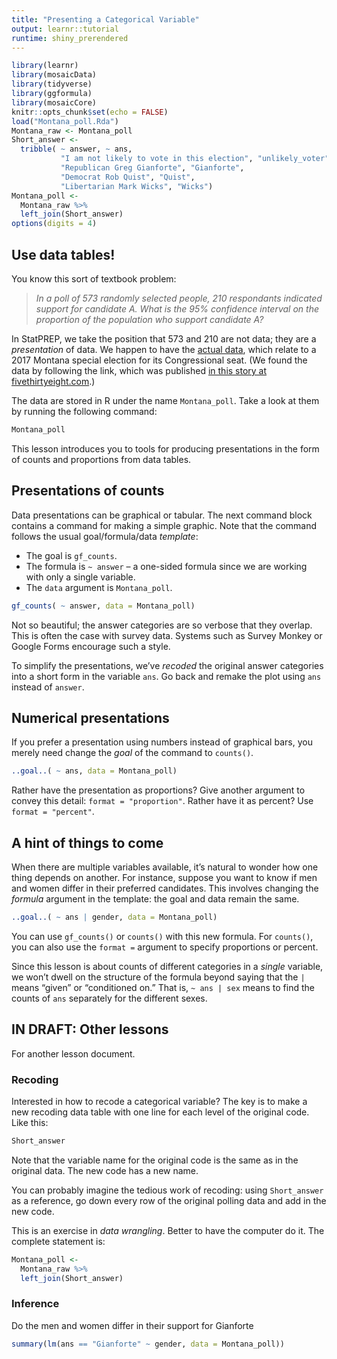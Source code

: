 ```yaml
---
title: "Presenting a Categorical Variable"
output: learnr::tutorial
runtime: shiny_prerendered
---
```


```r
library(learnr)
library(mosaicData)
library(tidyverse)
library(ggformula)
library(mosaicCore)
knitr::opts_chunk$set(echo = FALSE)
load("Montana_poll.Rda")
Montana_raw <- Montana_poll
Short_answer <- 
  tribble( ~ answer, ~ ans,
           "I am not likely to vote in this election", "unlikely_voter", 
           "Republican Greg Gianforte", "Gianforte",               
           "Democrat Rob Quist", "Quist",  
           "Libertarian Mark Wicks", "Wicks")    
Montana_poll <- 
  Montana_raw %>%
  left_join(Short_answer)
options(digits = 4)
```

## Use data tables!

You know this sort of textbook problem:

> *In a poll of 573 randomly selected people, 210 respondants indicated support for candidate A. What is the 95% confidence interval on the proportion of the population who support candidate A?*

In StatPREP, we take the position that 573 and 210 are not data; they are a *presentation* of data. We happen to have the [actual data](https://surveys.google.com/reporting/survey?survey=mqbskxyva7gb4h4uwgc7j6h2na), which relate to a 2017 Montana special election for its Congressional seat. (We found the data by following the link, which was published [in this story at fivethirtyeight.com](https://fivethirtyeight.com/features/fake-polls-are-a-real-problem/).)

The data are stored in R under the name `Montana_poll`. Take a look at them by running the following command:

```r
Montana_poll
```

This lesson introduces you to tools for producing presentations in the form of counts and proportions from data tables. 

## Presentations of counts

Data presentations can be graphical or tabular. The next command block contains a command for making a simple graphic. Note that the command follows the usual goal/formula/data *template*:

- The goal is `gf_counts`.
- The formula is `~ answer` -- a one-sided formula since we are working with only a single variable.
- The `data` argument is `Montana_poll`.

```r
gf_counts( ~ answer, data = Montana_poll)
```

Not so beautiful; the answer categories are so verbose that they overlap. This is often the case with survey data. Systems such as Survey Monkey or Google Forms encourage such a style. 

To simplify the presentations, we've *recoded* the original answer categories into a short form in the variable `ans`. Go back and remake the plot using `ans` instead of `answer`.

## Numerical presentations

If you prefer a presentation using numbers instead of graphical bars, you merely need change the *goal* of the command to `counts()`.

```r
..goal..( ~ ans, data = Montana_poll)
```

Rather have the presentation as proportions? Give another argument to convey this detail: `format = "proportion"`. Rather have it as percent? Use `format = "percent"`.

## A hint of things to come 

When there are multiple variables available, it's natural to wonder how one thing depends on another. For instance, suppose you want to know if men and women differ in their preferred candidates. This involves changing the *formula* argument in the template: the goal and data remain the same.

```r
..goal..( ~ ans | gender, data = Montana_poll)
```

You can use `gf_counts()` or `counts()` with this new formula. For `counts()`, you can also use the `format =` argument to specify proportions or percent.

Since this lesson is about counts of different categories in a *single* variable, we won't dwell on the structure of the formula beyond saying that the `|` means "given" or "conditioned on." That is, `~ ans | sex` means to find the counts of `ans` separately for the different sexes. 

## IN DRAFT: Other lessons

For another lesson document.


### Recoding

Interested in how to recode a categorical variable? The key is to make a new recoding data table with one line for each level of the original code. Like this:

```r
Short_answer
```

Note that the variable name for the original code is the same as in the original data. The new code has a new name.

You can probably imagine the tedious work of recoding: using `Short_answer` as a reference, go down every row of the original polling data and add in the new code. 

This is an exercise in *data wrangling*. Better to have the computer do it. The complete statement is:

```r
Montana_poll <-
  Montana_raw %>%
  left_join(Short_answer)
```

### Inference

Do the men and women differ in their support for Gianforte

```r
summary(lm(ans == "Gianforte" ~ gender, data = Montana_poll))
```
